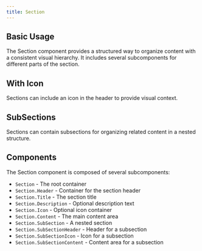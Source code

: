 ```yaml
---
title: Section
---
```


## Basic Usage

The Section component provides a structured way to organize content with a consistent visual hierarchy. It includes several subcomponents for different parts of the section.

<BasicExample/>

## With Icon

Sections can include an icon in the header to provide visual context.

<WithIconExample/>

## SubSections

Sections can contain subsections for organizing related content in a nested structure.

<SubSectionExample/>

## Components

The Section component is composed of several subcomponents:

- `Section` - The root container
- `Section.Header` - Container for the section header
- `Section.Title` - The section title
- `Section.Description` - Optional description text
- `Section.Icon` - Optional icon container
- `Section.Content` - The main content area
- `Section.SubSection` - A nested section
- `Section.SubSectionHeader` - Header for a subsection
- `Section.SubSectionIcon` - Icon for a subsection
- `Section.SubSectionContent` - Content area for a subsection 
